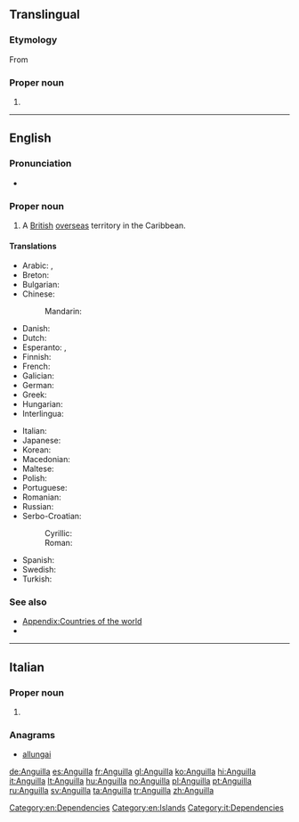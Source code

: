 {{also|anguilla}}
==Translingual==
{{rfi}}
{{wikipedia|Anguilla (genus)}}
{{wikispecies}}

===Etymology===
From {{etyl|la|mul}} {{term|anguilla||lang=la|eel}}

===Proper noun===
{{mul-proper noun|head=''Anguilla''}}

# {{taxon|genus|family|Anguillidae|a type of [[eel]]}}

----

==English==
{{wikipedia}}

===Pronunciation===
* {{IPA|/æŋˈgwɪlə/|lang=en}}

===Proper noun===
{{en-proper noun}}

# A [[British]] [[overseas]] territory in the Caribbean.

====Translations====
{{trans-top|British overseas territory in the Caribbean}}
* Arabic: {{t-|ar|أنغيلا|f|tr='anghiila|sc=Arab}}, {{t-|ar|أنجويلا|f|tr='angiila|sc=Arab}}
* Breton: {{t-|br|Anguilla}}
* Bulgarian: {{t-|bg|Ангила}}
* Chinese:
*: Mandarin: {{t-|cmn|安圭拉|tr=Anguīlā|sc=Hani}}
* Danish: {{t-|da|Anguilla}}
* Dutch: {{t-|nl|Anguilla}}
* Esperanto: {{t-|eo|Angvilo}}, {{t-|eo|Angilo}}
* Finnish: {{t-|fi|Anguilla}}
* French: {{t+|fr|Anguilla}}
* Galician: {{t|gl|Anguila}}
* German: {{t+|de|Anguilla}}
* Greek: {{t+|el|Ανγκουίλα}}
* Hungarian: {{t+|hu|Anguilla}}
* Interlingua: {{t-|ia|Anguilla}}
{{trans-mid}}
* Italian: {{t+|it|Anguilla}}
* Japanese: {{t-|ja|アンギラ|tr=Angira}}
* Korean: {{t-|ko|앙길라|tr=Anggilla}}
* Macedonian: {{t-|mk|Ангилја|tr=Angílja|f}}
* Maltese: {{t-|mt|Angulja}}
* Polish: {{t+|pl|Anguilla}}
* Portuguese: {{t+|pt|Anguila}}
* Romanian: {{t-|ro|Anguila|f}}
* Russian: {{t+|ru|Ангилья|f|tr=Angíl'ja}}
* Serbo-Croatian:
*: Cyrillic: {{t-|sh|Ангвила|f}}
*: Roman: {{t-|sh|Angvila|f}}
* Spanish: {{t+|es|Anguila}}
* Swedish: {{t+|sv|Anguilla}}
* Turkish: {{t+|tr|Anguilla}}
{{trans-bottom}}

===See also===
* [[Appendix:Countries of the world]]
* {{pedia}}

[[Category:en:Dependencies]]
[[Category:en:Islands]]

----

==Italian==
{{wikipedia|lang=it}}

===Proper noun===
{{it-proper noun}}

# {{l/en|Anguilla}}

===Anagrams===
* [[allungai#Italian|allungai]]

[[Category:it:Dependencies]]

[[de:Anguilla]]
[[es:Anguilla]]
[[fr:Anguilla]]
[[gl:Anguilla]]
[[ko:Anguilla]]
[[hi:Anguilla]]
[[it:Anguilla]]
[[lt:Anguilla]]
[[hu:Anguilla]]
[[no:Anguilla]]
[[pl:Anguilla]]
[[pt:Anguilla]]
[[ru:Anguilla]]
[[sv:Anguilla]]
[[ta:Anguilla]]
[[tr:Anguilla]]
[[zh:Anguilla]]